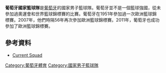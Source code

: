 '''葡萄牙國家籃球隊'''是[[葡萄牙|葡萄牙]]的國家男子籃球隊。葡萄牙並不是一個籃球強國，從未參加過奧運會和世界籃球錦標賽的比賽。葡萄牙在1951年參加過一次歐洲籃球錦標賽。2007年，他們時隔56年再次參加歐洲籃球錦標賽。2011年，葡萄牙也成功參加了歐洲籃球錦標賽。
==參考資料==
*[http://www.fibaeurope.com/cid_KNce8jInH7Qj1EsyH5rjn2.teamID_348.compID_qMRZdYCZI6EoANOrUf9le2.season_2009.roundID_6326.html Current Squad]
[[Category:葡萄牙體育|Category:葡萄牙體育]]
[[Category:國家男子籃球隊|Category:國家男子籃球隊]]